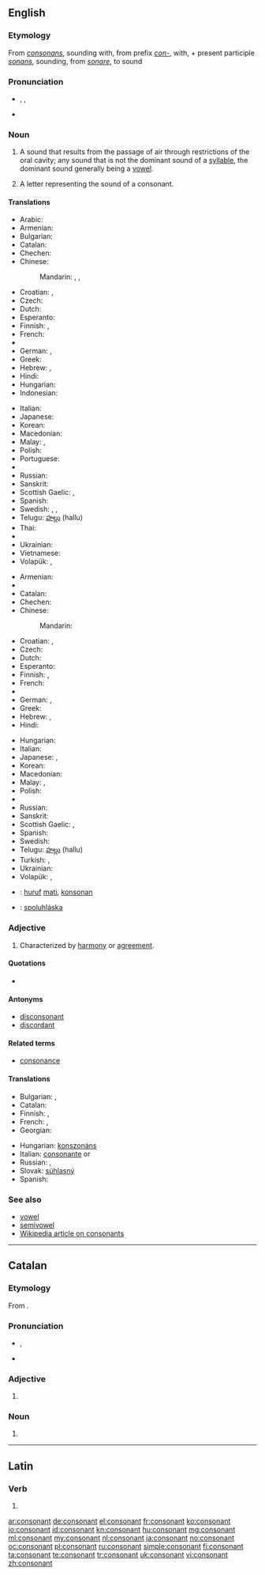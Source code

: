 ==English==
{{was wotd|2012|April|30}}

===Etymology===
From {{etyl|la}} ''[[consonans]]'', sounding with, from prefix ''[[con-]]'', with, + present participle ''[[sonans]]'', sounding, from ''[[sonare]]'', to sound

===Pronunciation===
* {{a|RP}} {{enPR|kŏn'sənənt}}, {{IPA|/ˈkɒn.sən.ənt/}}, {{X-SAMPA|/"kQns@n@nt/}}
* {{a|US}} {{audio-pron|en-us-consonant.ogg|enpr=kän'sənənt|ipa=/ˈkɑn.sən.ənt/|xsampa=/"kAns@n@nt/|lang=en|country=us|dial=Midland American English}}

===Noun===
{{en-noun}}

# {{context|phonetics}} A sound that results from the passage of air through restrictions of the oral cavity; any sound that is not the dominant sound of a [[syllable]], the dominant sound generally being a [[vowel]].
# A letter representing the sound of a consonant.

====Translations====
{{trans-top|sound}}
* Arabic: {{t-|ar|صامت|m|tr=ṣāmit}}
* Armenian: {{t-|hy|բաղաձայն|tr=baġajayn}}
* Bulgarian: {{t|bg|съгласна|f}}
* Catalan: {{t|ca|consonant|f}}
* Chechen: {{tø|ce|мукъамаза}}
* Chinese:
*: Mandarin: {{t-|cmn|子音|tr=zǐyīn|sc=Hani}}, {{t|cmn|輔音|sc=Hani}},  {{t|cmn|辅音|tr=fǔyīn|sc=Hani}}
* Croatian: {{t-|hr|suglas|m}}, {{t+|hr|suglasnik|m}}
* Czech: {{t-|cs|souhláska|f}}
* Dutch: {{t+|nl|medeklinker|m}}
* Esperanto: {{t-|eo|konsonanto|xs=Esperanto}}
* Finnish: {{t+|fi|konsonantti}}, {{t+|fi|kerake}}
* French: {{t+|fr|consonne|f}}
* {{trreq|Georgian}}
* German: {{t+|de|Konsonant|m}}, {{t+|de|Mitlaut|m}}
* Greek: {{t|el|σύμφωνο|n|tr=sýmfono|sc=Grek}}
* Hebrew: {{t-|he|עיצור|m|tr=itsúr)}}, {{t-|he|עִצּוּר|m|tr=itsúr)}}
* Hindi: {{t-|hi|व्यंजन|m|xs=Hindi}}
* Hungarian: {{t+|hu|mássalhangzó}}
* Indonesian: {{t|id|konsonan}}
{{trans-mid}}
* Italian: {{t+|it|consonante|f}}
* Japanese: {{t+|ja|子音|tr=しいん, shi-in}}
* Korean: {{t|ko|자음|tr=子音|sc=Kore}}
* Macedonian: {{t|mk|согласка|f|tr=sóglaska}}
* Malay: {{t|ms|bunyi mati}}, {{t|ms|konsonan}}
* Polish: {{t+|pl|spółgłoska|f}}
* Portuguese: {{t|pt|consoante|f}}
* {{trreq|Romanian}}
* Russian: {{t+|ru|согласный|m|tr=soglásnyj}}
* Sanskrit: {{t-|sa|व्यञ्जन|m|tr=vyáñjana|xs=Sanskrit}}
* Scottish Gaelic: {{t-|gd|connrag|f|xs=Scottish Gaelic}}, {{t-|gd|consan|m|xs=Scottish Gaelic}}
* Spanish: {{t|es|consonante}}
* Swedish: {{t|sv|konsonant|c}}, {{t|sv|konsonantljud|n}}, {{t|sv|medljud|n}} {{qualifier|archaic}}
* Telugu: [[హల్లు]] (hallu)
* Thai: {{t+|th|พยัญชนะ|tr=phayanchaná}}
* {{trreq|Turkish}}
* Ukrainian: {{t|uk|приголосний|m|tr=prygolosnyi|xs=Ukrainian}}
* Vietnamese: {{t+|vi|phụ âm|xs=Vietnamese}}
* Volapük: {{t|vo|konsonat}}, {{t|vo|konsonataton}}
{{trans-bottom}}

{{trans-top|letter}}
* Armenian: {{t-|hy|բաղաձայն|tr=baġajayn}}
* {{trreq|Bulgarian}}
* Catalan: {{t|ca|consonant|f}}
* Chechen: {{tø|ce|мукъамаза}}
* Chinese:
*: Mandarin: {{t-|cmn|子音|tr=zǐyīn|sc=Hani}}
* Croatian: {{t-|hr|suglas|m}}, {{t+|hr|suglasnik|m}}
* Czech: {{t-|cs|souhláska|f}}
* Dutch: {{t+|nl|medeklinker|m}}
* Esperanto: {{t-|eo|konsonanto|xs=Esperanto}}
* Finnish: {{t+|fi|konsonantti}}, {{t+|fi|kerake}}
* French: {{t+|fr|consonne|f}}
* {{trreq|Georgian}}
* German: {{t+|de|Konsonant|m}}, {{t+|de|Mitlaut|m}}
* Greek: {{t|el|σύμφωνο|n|tr=sýmfono|sc=Grek}}
* Hebrew: {{t-|he|עיצור|m|tr=itsúr)}}, {{t-|he|עִצּוּר|m|tr=itsúr)}}
* Hindi: {{t|hi|व्यंजन वर्ण|xs=Hindi}}
{{trans-mid}}
* Hungarian: {{t+|hu|mássalhangzó}}
* Italian: {{t+|it|consonante|f}}
* Japanese: {{t+|ja|子音|tr=しいん, shi-in}}, {{t|ja|子音字|tr=しいんじ, shi-in-ji}}
* Korean: {{t|ko|자음|tr=ja-eum,子音|sc=Kore}}
* Macedonian: {{t|mk|согласка|f|tr=sóglaska}}
* Malay: {{t|ms|huruf mati}}, {{t|ms|konsonan}}
* Polish: {{t|pl|spółgłoska|f}}
* {{trreq|Romanian}}
* Russian: {{t+|ru|согласная|f|tr=soglásnaja}}
* Sanskrit: {{t-|sa|व्यञ्जन|m|tr=vyáñjana|xs=Sanskrit}}
* Scottish Gaelic: {{t-|gd|connrag|f|xs=Scottish Gaelic}}, {{t-|gd|consan|m|xs=Scottish Gaelic}}
* Spanish: {{t|es|consonante}}
* Swedish: {{t+|sv|konsonant|c}}
* Telugu: [[హల్లు]] (hallu)
* Turkish: {{t|tr|sessiz}}, {{t|tr|ünsüz}}
* Ukrainian: {{t|uk|приголосна|f|tr=prygolosna|xs=Ukrainian}}
* Volapük: {{t|vo|konsonat}}, {{t|vo|konsonatatonat}}
{{trans-bottom}}

{{checktrans-top}}
* {{ttbc|id}}: [[huruf]] [[mati]], [[konsonan]]
* {{ttbc|sk}}: [[spoluhláska]] {{f}}
{{trans-bottom}}

===Adjective===
{{en-adj}}

# Characterized by [[harmony]] or [[agreement]].

====Quotations====
* {{seeCites}}

====Antonyms====
* [[disconsonant]]
* [[discordant]]

====Related terms====
* [[consonance]]

====Translations====
{{trans-top|Characterized by harmony or agreement}}
* Bulgarian: {{t|bg|съзвучен}},  {{t|bg|хармоничен}}
* Catalan: {{t|ca|consonant|m|f}}
* Finnish: {{t|fi|sopusointuinen}}, {{t|fi|sointuva}}
* French: {{t+|fr|consonant|m}}, {{t+|fr|consonante|f}}
* Georgian: {{t|ka|შეთანხმებული|tr=šet'anxmebuli|sc=Geor}}
{{trans-mid}}
* Hungarian: [[konszonáns]]
* Italian: [[consonante]] {{m}} or {{f}}
* Russian: {{t+|ru|согласный}}, {{t|ru|совместимый}}
* Slovak: [[súhlasný]]
* Spanish: {{t|es|consonante|m|f}}
{{trans-bottom}}

===See also===
* [[vowel]]
* [[semivowel]]
* [[w:consonant|Wikipedia article on consonants]]

----

==Catalan==

===Etymology===
From {{etyl|la|ca}} {{term|consonans|lang=ca}}.

===Pronunciation===
* {{IPA|/kunsuˈnan/|/kunsuˈnant/|lang=ca}}, {{X-SAMPA|/kunsu"nan/|/kunsu"nant/}}
* {{rhymes|ant|lang=ca}}

===Adjective===
{{ca-adj|f=conssonant|fpl=consonants}}

# {{l|en|consonant}}

===Noun===
{{ca-noun|f}}

# {{l|en|consonant}}

----

==Latin==

===Verb===
{{la-verb-form|cōnsonant}}

# {{conjugation of|consono|cōnsonō|3|p|pres|act|ind|lang=la}}

[[ar:consonant]]
[[de:consonant]]
[[el:consonant]]
[[fr:consonant]]
[[ko:consonant]]
[[io:consonant]]
[[id:consonant]]
[[kn:consonant]]
[[hu:consonant]]
[[mg:consonant]]
[[ml:consonant]]
[[my:consonant]]
[[nl:consonant]]
[[ja:consonant]]
[[no:consonant]]
[[oc:consonant]]
[[pl:consonant]]
[[ru:consonant]]
[[simple:consonant]]
[[fi:consonant]]
[[ta:consonant]]
[[te:consonant]]
[[tr:consonant]]
[[uk:consonant]]
[[vi:consonant]]
[[zh:consonant]]